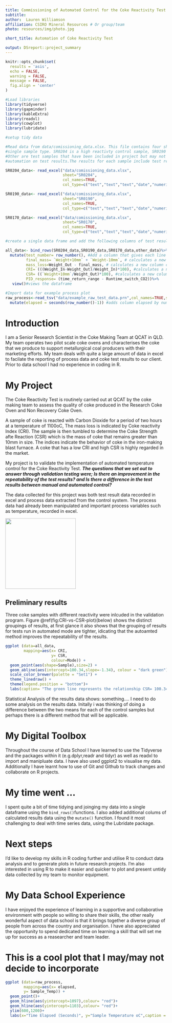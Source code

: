 ```yaml
---
title: Commissioning of Automated Control for the Coke Reactivity Test
subtitle: 
author:  Lauren Williamson
affiliation: CSIRO Mineral Resources # Or group/team
photo: resources/img/photo.jpg

short_title: Automation of Coke Reactivity Test

output: DSreport::project_summary
---
```

```r
knitr::opts_chunk$set(
  results = 'asis',
  echo = FALSE,
  warning = FALSE,
  message = FALSE,
  fig.align = 'center'
)

#Load libraries
library(tidyverse)
library(gapminder)
library(kableExtra)
library(readxl)
library(cowplot)
library(lubridate)

#setup tidy data

#Read data from data/comissioning_data.xlsx. This file contains four sheets each of which contain the data from a 
#single sample type. SR0204 is a high reactivty control sample, SR0190 is a low reactivity control sample SR0170 is a medium reactivity control sample and 
#Other are test samples that have been included in project but may not be used for assessing the effect of process
#automation on test results.The results for each sample include test results as well as process data. 

SR0204_data<- read_excel("data/comissioning_data.xlsx",
                         sheet="SR0204",
                         col_names=TRUE,
                         col_type=c("text","text","text","date","numeric","numeric","numeric","numeric","numeric","numeric","numeric","numeric","numeric","date","numeric","date","numeric","date","numeric","date","date","date","text")) #reads data in sheet SR0204 of the file comissioning_data.xlsx, column types have been specified to facilitate binding rows.

SR0190_data<- read_excel("data/comissioning_data.xlsx",
                         sheet="SR0190",
                         col_names=TRUE,
                         col_type=c("text","text","text","date","numeric","numeric","numeric","numeric","numeric","numeric","numeric","numeric","numeric","date","numeric","date","numeric","date","numeric","date","date","date","text")) #reads data in sheet SR0190 of the file comissioning_data.xlsx, column types have been specified to facilitate binding rows.

SR0170_data<- read_excel("data/comissioning_data.xlsx",
                         sheet="SR0170",
                         col_names=TRUE,
                         col_type=c("text","text","text","date","numeric","numeric","numeric","numeric","numeric","numeric","numeric","numeric","numeric","date","numeric","date","numeric","date","numeric","date","date","date","text")) #reads data in sheet SR0170 of the file comissioning_data.xlsx, column types have been specified to facilitate binding rows.

#create a single data frame and add the following columns of test results test_number,final_mass,mass_loss,CRI and CSR. 

all_data<- bind_rows(SR0204_data,SR0190_data,SR0170_data,other_data)%>% # binds four data frames SR0204_data, SR0190_data, SR0170 and other_data into a single data frame and assigns the variable all_data
  mutate(test_number= row_number(), #Add a column that gives each line a unique identifier
         final_mass= `Weight+10mm` + `Weight-10mm`, # calculates a new column called final_mass by adding `Weight+10mm` and `Weight-10mm`columns.
         mass_loss=Weight_Out - final_mass, # calculates a new column called mass_loss by subracting Weight_out from final_mass
         CRI= (((Weight_In-Weight_Out)/Weight_In)*100), #calculates a new column called CRI using formula ((Weight_In - Weight_Out)/Weight_In) *100
         CSR= ((`Weight+10mm`/Weight_Out)*100), #calculates a new column called CSR by using formula (`Weight+10mm`/Weight_Out)*100
         PID_response= (time_return_range - Runtime_switch_CO2))%>%
   view()#views the dataframe

#Import data for example process plot 
raw_process<-read_tsv("data/example_raw_test_data.prn",col_names=TRUE,skip=4)%>% #read data from file data/example_raw_test_data.prn, skipping the first 4 rows as they contain metadata, assigns dataframe to raw_process
  mutate(elapsed = seconds(row_number()-1)) #adds column elapsed by numbering the rows, because we know that an observation has been taken every second for the duration of the test. 
```

# Introduction
I am a Senior Research Scientist in the Coke Making Team at QCAT in QLD. My team operates two pilot scale coke ovens and characterises the coke that we produce to support metallurgical coal producers with their marketing efforts. My team deals with quite a large amount of data in excel to facilate the reporting of process data and coke test results to our client. Prior to data school I had no experience in coding in R. 

# My Project
<div class= "col-md-8"> 

The Coke Reactivity Test is routinely carried out at QCAT by the coke making team to assess the quality of coke produced in the Research Coke Oven and Non Recovery Coke Oven. 

A sample of coke is reacted with Carbon Dioxide for a period of two hours at a temperature of 1100oC, The mass loss is indicated by Coke reactivity Index (CRI). The sample is then tumbled to determine the Coke Strength afte Reaction (CSR) which is the mass of coke that remains greater than 10mm in size. The indices indicate the behavior of coke in the iron-making blast furnace. A coke that has a low CRI and high CSR is highly regarded in the market.

My project is to validate the implementation of automated temperature control for the Coke Reactivity Test. ***The questions that we set out to answer through validation testing were; Is there an improvement in the repeatability of the test results? and Is there a difference in the test results between manual and automated control?***

The data collected for this project was both test result data recorded in excel and process data extracted from the control system. The process data had already been manipulated and important process variables such as temperature, recorded in excel. 
</div>

<div class= "col-md-4"> 
![](resources/img/DanCSR.jpg){width=220px}
</div>

<!-- I'd like to fix the centring of this image to the middle of the column. Also the preliminary results show in the col unless the picture size is large enough. strangely. --> 

## Preliminary results

Three coke samples with different reactivity were inlcuded in the validation program. Figure \@ref(fig:CRI-vs-CSR-plot)(below) shows the distinct groupings of results, at first glance it also shows that the grouping of results for tests run in automated mode are tighter, idicating that the autoamted method improves the repeatability of the results. 

```r
ggplot (data=all_data, 
        mapping=aes(x= CRI,
                    y= CSR,
                    colour=Mode)) +
  geom_point(aes(shape=Sample),size=2) +
  geom_abline(aes(intercept=100.34,slope=-1.34), colour = "dark green")+
  scale_color_brewer(palette = "Set1") +
  theme_linedraw() +
  theme(legend.position = "bottom")+
  labs(caption= "The green line represents the relationship CSR= 100.34 -1.34*CRI (Koval, Sakurovs & Hockings 2018)")
```
Statistical Analysis of the results data shows: something.... I need to do some analysis on the results data. Initally i was thinking of doing a difference between the two means for each of the control samples but perhaps there is a different method that will be applicable. 

# My Digital Toolbox

Throughout the course of Data School I have learned to use the Tidyverse and the packages within it (e.g.dplyr,readr and tidyr) as well as readxl to import and manipluate data. I have also used ggplot2 to visualise my data. Additionally I have learnt how to use of Git and Github to track changes and collaborate on R projects.

# My time went ...

I spent quite a bit of time tidying and joinging my data into a single dataframe using the `bind_rows()`functions. I also added additional colums of calculated results data using the `mutate()` function. I found it most challenging to deal with time series data, using the Lubridate package. 

# Next steps

I'd like to develop my skills in R coding further and utilise R to conduct data analysis and to generate plots in future research projects. I'm also interested in using R to make it easier and quicker to plot and present untidy data collected by my team to monitor equipment. 

# My Data School Experience

I have enjoyed the experience of learning in a supportive and collaborative environment with people so willing to share their skills, the other really wonderful aspect of data school is that it brings together a diverse group of people from across the country and organisation. I have also  appreciated the opportunity to spend dedicated time on learning a skill that will set me up for success as a reasearcher and team leader. 

# This is a cool plot that I may/may not decide to incorporate
```r
ggplot (data=raw_process, 
        mapping=aes(x= elapsed,
        y= Sample_Temp)) +
  geom_point()+
  geom_hline(aes(yintercept=1097),colour= "red")+
  geom_hline(aes(yintercept=1103),colour= "red")+
  ylim(600,1200)+
  labs(x="Time Elapsed (Seconds)", y="Sample Temperature oC",caption = "Temperature control limits indicated by red lines")

```
